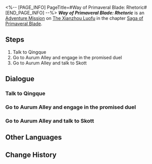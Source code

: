 <%-- [PAGE_INFO]
PageTitle=#Way of Primaveral Blade: Rhetoric#
[END_PAGE_INFO] --%>
{{Stub|Dialogue.}}
{{Mission Infobox
|id            = 8024115
|title         = 
|image         = <!--Mission Way of Primaveral Blade: Rhetoric.png-->
|type          = Adventure
|event_name    = 
|chapter       = Saga of Primaveral Blade
|requirements  = 
|summary       = March 7th's swordplay improves significantly thanks to Qingque's help... Qingque wanted to have a chat with Skott before the duel. After the chat, Skott completely lost all of his fighting will.<br />There wasn't even a martial duel of any kind. It was a complete victory in peace.
|characters    = Trailblazer
|startLocation = [[The Xianzhou Luofu]] - [[Central Starskiff Haven]]
|world         = The Xianzhou Luofu
|area          = Central Starskiff Haven
|prev          = 
|next          = 
|rewards       = Stellar Jade*10; Lost Crystal*2; Credit*20,000
}}
'''''Way of Primaveral Blade: Rhetoric''''' is an [[Adventure Mission]] on [[The Xianzhou Luofu]] in the chapter [[Saga of Primaveral Blade]].

==Steps==
# Talk to Qingque
# Go to Aurum Alley and engage in the promised duel
# Go to Aurum Alley and talk to Skott

<!--
==Gameplay Notes==

--><!--
==Trial Character==

-->
==Dialogue==
{{Stub Dialogue}}
===Talk to Qingque===
{{Mission Description|type=adventure|location=<!--to be added-->|Great minds think alike. A duel victory is no longer March 7th's and your goal after all the swordplay training and adventure in the last fifteen days.<br />You've both experienced numerous "wanderlust escapades" with Qingque during this period. It could be a good idea to ask Qingque for some advice.}}
{{Dialogue Start}}
:{{tx}}
{{Dialogue End}}

===Go to Aurum Alley and engage in the promised duel===
{{Mission Description|type=adventure|location=Exalting Sanctum|update|Qingque believes Skott is only causing this much trouble for others because he's a diehard workaholic. And so, she volunteers to meet with Skott.<br />But Qingque isn't versed in swordplay, is she...? Could she be planning to reason with him instead? Whatever it is, let's head to Aurum Alley first.}}
{{Dialogue Start}}
:{{tx}}
{{Dialogue End}}

===Go to Aurum Alley and talk to Skott===
{{Mission Description|type=adventure|location=Exalting Sanctum|update|Qingque believes Skott is only causing this much trouble for others because he's a diehard workaholic. And so, she volunteers to meet with Skott.<br />Qingque intends to appeal to his emotions and logic. Not... exactly optimistic about this. You and March 7th should support her as best as you can.}}
{{Dialogue Start}}
:{{tx}}
{{Dialogue End}}

==Other Languages==
{{Other Languages
|en   = Way of Primaveral Blade: Rhetoric
|zhs  = 初花剑客行•辩辞
|zht  = 初花劍客行•辯辭
|ja   = 花咲く剣客行・辞弁
|ko   = 초화검객행•변론
|es   = El florecer de una espadachina: Retórica
|fr   = Voie de la première lame&nbsp;: Rhétorique
|ru   = Путь становления мастера: Диалог
|th   = วิถีนักดาบบุปผาแรกแย้ม: วาทศาสตร์
|vi   = Sơ Hoa Kiếm Khách Hành - Biện Giải
|de   = Reise der erblühenden Klinge: Rhetorik
|id   = Bunga Pertama Jalan Pedang: Pernyataan
|pt   = Caminho da Lâmina Primaveril: Retórica
}}

==Change History==
{{Change History|2.4}}
